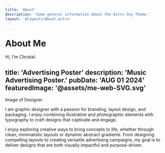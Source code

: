 ```yaml
---
title: 'About'
description: 'Some general information about the Astro Sky Theme.'
layout: '@layouts/About.astro'
---
```


# About Me

Hi, I'm Christal.

title: 'Advertising Poster'
description: 'Music Advertising Poster.'
pubDate: 'AUG 01 2024'
featuredImage: '@assets/me-web-SVG.svg'
---


<ProjectImage path={image1} alt="Image of Designer"/>
<ProjectImage path={image2} alt="Image of Designer"/>

Image of Designer

I am graphic designer with a passion for branding, layout design, and packaging. I enjoy combining illustrative and photographic elements with typography to craft designs that captivate and engage.

I enjoy exploring creative ways to bring concepts to life, whether through clean, minimalistic layouts or dynamic abstract gradients.
From designing compelling layouts to creating versatile advertising campaigns, my goal is to deliver designs that are both visually impactful and purpose-driven.
